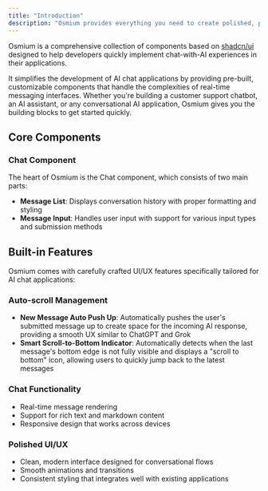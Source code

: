 ```yaml
---
title: "Introduction"
description: "Osmium provides everything you need to create polished, production-ready AI chat interfaces."
---
```


Osmium is a comprehensive collection of components based on [shadcn/ui](https://ui.shadcn.com/) designed to help developers quickly implement chat-with-AI experiences in their applications.

It simplifies the development of AI chat applications by providing pre-built, customizable components that handle the complexities of real-time messaging interfaces. Whether you're building a customer support chatbot, an AI assistant, or any conversational AI application, Osmium gives you the building blocks to get started quickly.

## Core Components

### Chat Component

The heart of Osmium is the Chat component, which consists of two main parts:

- **Message List**: Displays conversation history with proper formatting and styling
- **Message Input**: Handles user input with support for various input types and submission methods

## Built-in Features

Osmium comes with carefully crafted UI/UX features specifically tailored for AI chat applications:

### **Auto-scroll Management**

- **New Message Auto Push Up**: Automatically pushes the user's submitted message up to create space for the incoming AI response, providing a smooth UX similar to ChatGPT and Grok
- **Smart Scroll-to-Bottom Indicator**: Automatically detects when the last message's bottom edge is not fully visible and displays a "scroll to bottom" icon, allowing users to quickly jump back to the latest messages

### **Chat Functionality**

- Real-time message rendering
- Support for rich text and markdown content
- Responsive design that works across devices

### **Polished UI/UX**

- Clean, modern interface designed for conversational flows
- Smooth animations and transitions
- Consistent styling that integrates well with existing applications
